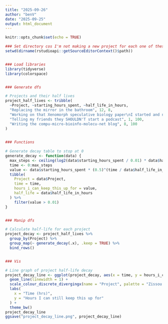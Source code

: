 ---
title: "2025-09-26"
author: "benV"
date: "2025-09-25"
output: html_document
---

```{r setup, include=FALSE}
knitr::opts_chunk$set(echo = TRUE)
```

```{r Half-life decay of projects}
### Set directory cos I'm not making a new project for each one of these
setwd(dirname(rstudioapi::getSourceEditorContext()$path))


### Load libraries
library(tidyverse)
library(colorspace)


### Generate dfs

# Projects and their half lives
project_half_lives <- tribble(
  ~Project, ~starting_hours_spent, ~half_life_in_hours,
  "Replacing the mirror in the bathroom", 12, 8,
  "Working on that Xenomorph speculative biology paper\nI started and never came back to", 18, 1,
  "Telling my friends they SHOULDN'T start a podcast", 1, 100,
  "Writing the compu-micro-bioinfo-molecu-net blog", 8, 100
)
 

### Functions

# Generate decay table to stop at 0 
generate_decay <- function(data) {
  max_steps <- ceiling(log2(data$starting_hours_spent / 0.01) * data$half_life_in_hours)
  time <- 0:max_steps
  value <- data$starting_hours_spent * (0.5)^(time / data$half_life_in_hours)
  tibble(
    Project = data$Project,
    time = time,
    hours_i_can_keep_this_up_for = value,
    half_life = data$half_life_in_hours
  ) %>%
    filter(value > 0.01)
}


### Manip dfs

# Calculate half-life for each project
project_decay <- project_half_lives %>%
  group_by(Project) %>%
  group_map(~ generate_decay(.x), .keep = TRUE) %>%
  bind_rows()


### Vis

# Line graph of project half-life decay
project_decay_line <- ggplot(project_decay, aes(x = time, y = hours_i_can_keep_this_up_for, colour = Project)) +
  geom_line(linewidth = 1) +
  scale_colour_discrete_divergingx(name = "Project", palette = "Zissou 1") +
  labs(
    x = "Time (hrs)",
    y = "Hours I can still keep this up for"
  ) +
  theme_bw()
project_decay_line
ggsave("project_decay_line.png", project_decay_line)

```
